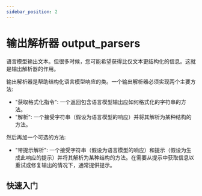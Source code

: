 ```yaml
---
sidebar_position: 2
---
```

# 输出解析器 output_parsers

语言模型输出文本。但很多时候，您可能希望获得比仅文本更结构化的信息。这就是输出解析器的作用。

输出解析器是帮助结构化语言模型响应的类。一个输出解析器必须实现两个主要方法:

- "获取格式化指令": 一个返回包含语言模型输出应如何格式化的字符串的方法。
- "解析": 一个接受字符串（假设为语言模型的响应）并将其解析为某种结构的方法。

然后再加一个可选的方法:

- "带提示解析": 一个接受字符串（假设为语言模型的响应）和提示（假设为生成此响应的提示）并将其解析为某种结构的方法。在需要从提示中获取信息以重试或修复输出的情况下，通常提供提示。

## 快速入门


<GetStarted/>
